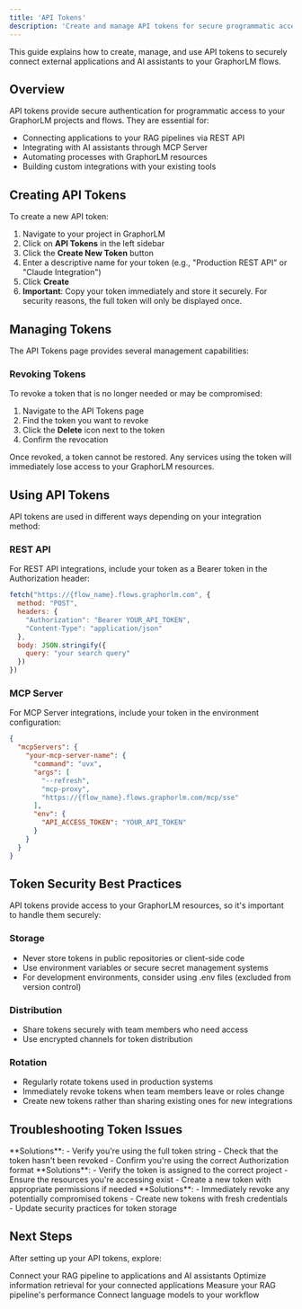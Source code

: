 ```yaml
---
title: 'API Tokens'
description: 'Create and manage API tokens for secure programmatic access to GraphorLM'
---
```


This guide explains how to create, manage, and use API tokens to securely connect external applications and AI assistants to your GraphorLM flows.

## Overview

API tokens provide secure authentication for programmatic access to your GraphorLM projects and flows. They are essential for:

- Connecting applications to your RAG pipelines via REST API
- Integrating with AI assistants through MCP Server
- Automating processes with GraphorLM resources
- Building custom integrations with your existing tools

## Creating API Tokens

To create a new API token:

1. Navigate to your project in GraphorLM
2. Click on **API Tokens** in the left sidebar
3. Click the **Create New Token** button
4. Enter a descriptive name for your token (e.g., "Production REST API" or "Claude Integration")
5. Click **Create**
6. **Important**: Copy your token immediately and store it securely. For security reasons, the full token will only be displayed once.

## Managing Tokens

The API Tokens page provides several management capabilities:

### Revoking Tokens

To revoke a token that is no longer needed or may be compromised:

1. Navigate to the API Tokens page
2. Find the token you want to revoke
3. Click the **Delete** icon next to the token
4. Confirm the revocation

Once revoked, a token cannot be restored. Any services using the token will immediately lose access to your GraphorLM resources.

## Using API Tokens

API tokens are used in different ways depending on your integration method:

### REST API

For REST API integrations, include your token as a Bearer token in the Authorization header:

```javascript
fetch("https://{flow_name}.flows.graphorlm.com", {
  method: "POST",
  headers: {
    "Authorization": "Bearer YOUR_API_TOKEN",
    "Content-Type": "application/json"
  },
  body: JSON.stringify({
    query: "your search query"
  })
})
```

### MCP Server

For MCP Server integrations, include your token in the environment configuration:

```json
{
  "mcpServers": {
    "your-mcp-server-name": {
      "command": "uvx",
      "args": [
        "--refresh",
        "mcp-proxy",
        "https://{flow_name}.flows.graphorlm.com/mcp/sse"
      ],
      "env": {
        "API_ACCESS_TOKEN": "YOUR_API_TOKEN"
      }
    }
  }
}
```

## Token Security Best Practices

API tokens provide access to your GraphorLM resources, so it's important to handle them securely:

### Storage

- Never store tokens in public repositories or client-side code
- Use environment variables or secure secret management systems
- For development environments, consider using .env files (excluded from version control)

### Distribution

- Share tokens securely with team members who need access
- Use encrypted channels for token distribution

### Rotation

- Regularly rotate tokens used in production systems
- Immediately revoke tokens when team members leave or roles change
- Create new tokens rather than sharing existing ones for new integrations

## Troubleshooting Token Issues

<AccordionGroup>
  <Accordion icon="key" title="Authentication failures">
    **Solutions**:
    - Verify you're using the full token string
    - Check that the token hasn't been revoked
    - Confirm you're using the correct Authorization format
  </Accordion>
  <Accordion icon="arrow-right-to-bracket" title="Access denied errors">
    **Solutions**:
    - Verify the token is assigned to the correct project
    - Ensure the resources you're accessing exist
    - Create a new token with appropriate permissions if needed
  </Accordion>
  <Accordion icon="shield-exclamation" title="Security concerns">
    **Solutions**:
    - Immediately revoke any potentially compromised tokens
    - Create new tokens with fresh credentials
    - Update security practices for token storage
  </Accordion>
</AccordionGroup>

## Next Steps

After setting up your API tokens, explore:

<CardGroup cols={2}>
  <Card
    title="Integrate Workflow"
    icon="plug"
    href="/guides/integrate-workflow"
  >
    Connect your RAG pipeline to applications and AI assistants
  </Card>
  <Card
    title="Retrieval"
    icon="magnifying-glass"
    href="/guides/retrieval"
  >
    Optimize information retrieval for your connected applications
  </Card>
  <Card
    title="Evaluation"
    icon="square-poll-vertical"
    href="/guides/evaluation"
  >
    Measure your RAG pipeline's performance
  </Card>
  <Card
    title="LLM Integration"
    icon="brain"
    href="/guides/llm"
  >
    Connect language models to your workflow
  </Card>
</CardGroup>
